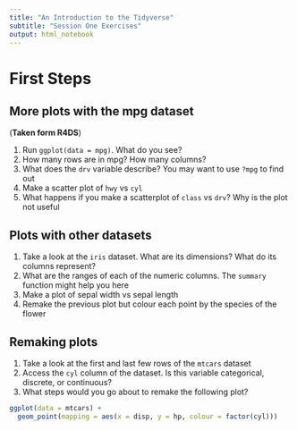 ```yaml
---
title: "An Introduction to the Tidyverse"
subtitle: "Session One Exercises"
output: html_notebook
---
```


# First Steps

## More plots with the mpg dataset

(**Taken form R4DS**)

1. Run `ggplot(data = mpg)`. What do you see?
2. How many rows are in mpg? How many columns?
3. What does the `drv` variable describe? You may want to use `?mpg` to find out
4. Make a scatter plot of `hwy` vs `cyl`
5. What happens if you make a scatterplot of `class` vs `drv`? Why is the plot not useful

## Plots with other datasets

1. Take a look at the `iris` dataset. What are its dimensions? What do its columns represent?
2. What are the ranges of each of the numeric columns. The `summary` function might help you here
3. Make a plot of sepal width vs sepal length
4. Remake the previous plot but colour each point by the species of the flower

## Remaking plots

1. Take a look at the first and last few rows of the `mtcars` dataset
2. Access the `cyl` column of the dataset. Is this variable categorical, discrete, or continuous?
3. What steps would you go about to remake the following plot?

```r
ggplot(data = mtcars) +
  geom_point(mapping = aes(x = disp, y = hp, colour = factor(cyl)))
```

